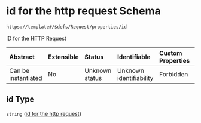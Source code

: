 # id for the http request Schema

```txt
https://template#/$defs/Request/properties/id
```

ID for the HTTP Request

| Abstract            | Extensible | Status         | Identifiable            | Custom Properties | Additional Properties | Access Restrictions | Defined In                                                                             |
| :------------------ | :--------- | :------------- | :---------------------- | :---------------- | :-------------------- | :------------------ | :------------------------------------------------------------------------------------- |
| Can be instantiated | No         | Unknown status | Unknown identifiability | Forbidden         | Allowed               | none                | [nuclei-schema.schema.json\*](../out/nuclei-schema.schema.json "open original schema") |

## id Type

`string` ([id for the http request](nuclei-schema-defs-request-properties-id-for-the-http-request))
